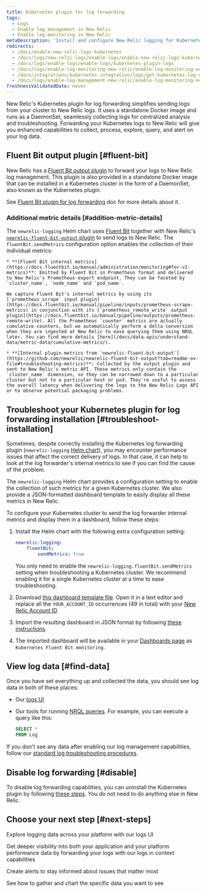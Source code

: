 ```yaml
---
title: Kubernetes plugin for log forwarding
tags:
  - Logs
  - Enable log management in New Relic
  - Enable log monitoring in New Relic
metaDescription: 'Install and configure New Relic logging for Kubernetes, so you can use enhanced log management capabilities.'
redirects:
  - /docs/enable-new-relic-logs-kubernetes
  - /docs/logs/new-relic-logs/enable-logs/enable-new-relic-logs-kubernetes
  - /docs/logs/enable-logs/enable-logs/kubernetes-plugin-logs
  - /docs/logs/enable-log-monitoring-new-relic/enable-log-monitoring-new-relic/kubernetes-plugin-log-forwarding
  - /docs/integrations/kubernetes-integration/logs/get-kubernetes-log-data
  - /docs/logs/enable-log-management-new-relic/enable-log-monitoring-new-relic/kubernetes-plugin-log-forwarding
freshnessValidatedDate: never
---
```



New Relic's Kubernetes plugin for log forwarding simplifies sending logs from your cluster to New Relic logs. It uses a standalone Docker image and runs as a DaemonSet, seamlessly collecting logs for centralized analysis and troubleshooting. Forwarding your Kubernetes logs to New Relic will give you enhanced <InlinePopover type="logs" /> capabilities to collect, process, explore, query, and alert on your log data.

## Fluent Bit output plugin [#fluent-bit]

New Relic has a [Fluent Bit output plugin](https://github.com/newrelic/newrelic-fluent-bit-output) to forward your logs to New Relic log management. This plugin is also provided in a standalone Docker image that can be installed in a Kubernetes cluster in the form of a DaemonSet, also known as the Kubernetes plugin.

See [Fluent Bit plugin for log forwarding](/docs/logs/forward-logs/fluent-bit-plugin-log-forwarding) doc for more details about it.

### Additional metric details [#addition-metric-details]

The `newrelic-logging` Helm chart uses [Fluent Bit](https://fluentbit.io/) together with New Relic's [`newrelic-fluent-bit-output` plugin](https://github.com/newrelic/newrelic-fluent-bit-output) to send logs to New Relic. The `fluentBit.sendMetrics` configuration option enables the collection of their individual metrics:

    * **[Fluent Bit internal metrics](https://docs.fluentbit.io/manual/administration/monitoring#for-v2-metrics)**: Emitted by Fluent Bit in Prometheus format and delivered to New Relic's Prometheus export endpoint. They can be faceted by `cluster_name`, `node_name` and `pod_name`.

    We capture Fluent Bit's internal metrics by using its [`prometheus_scrape` input plugin](https://docs.fluentbit.io/manual/pipeline/inputs/prometheus-scrape-metrics) in conjunction with its [`prometheus_remote_write` output plugin](https://docs.fluentbit.io/manual/pipeline/outputs/prometheus-remote-write). All the Prometheus `counter` metrics are actually cumulative counters, but we automatically perform a delta conversion when they are ingested at New Relic to ease querying them using NRQL later. You can find more details [here](/docs/data-apis/understand-data/metric-data/cumulative-metrics/).

    * **[Internal plugin metrics from `newrelic-fluent-bit-output`](https://github.com/newrelic/newrelic-fluent-bit-output?tab=readme-ov-file#troubleshooting-metrics)**: Collected by the output plugin and sent to New Relic's metric API. These metrics only contain the `cluster_name` dimension, so they can be narrowed down to a particular cluster but not to a particular host or pod. They're useful to assess the overall latency when delivering the logs to the New Relic Logs API or to observe potential packaging problems.


## Troubleshoot your Kubernetes plugin for log forwarding installation [#troubleshoot-installation]

Sometimes, despite correctly installing the Kubernetes log forwarding plugin (`newrelic-logging` [Helm chart](https://github.com/newrelic/helm-charts/blob/master/charts/newrelic-logging)), you may encounter performance issues that affect the correct delivery of logs. In that case, it can help to look at the log forwarder's internal metrics to see if you can find the cause of the problem.

The `newrelic-logging` Helm chart provides a configuration setting to enable the collection of such metrics for a given Kubernetes cluster. We also provide a JSON-formatted dashboard template to easily display all these metrics in New Relic.

To configure your Kubernetes cluster to send the log forwarder internal metrics and display them in a dashboard, follow these steps:

1. Install the Helm chart with the following extra configuration setting:

    ```yml
    newrelic-logging:
        fluentBit:
            sendMetrics: true
    ```
    
    You only need to enable the `newrelic-logging.fluentBit.sendMetrics` setting when troubleshooting a Kubernetes cluster. We recommend enabling it for a single Kubernetes cluster at a time to ease troubleshooting.

2. Download [this dashboard template file](https://raw.githubusercontent.com/newrelic/helm-charts/master/charts/newrelic-logging/fluent-bit-and-plugin-metrics-dashboard-template.json). Open it in a text editor and replace all the `YOUR_ACCOUNT_ID` occurrences (49 in total) with your [New Relic Account ID](/docs/accounts/accounts-billing/account-structure/account-id/).

3. Import the resulting dashboard in JSON format by following [these instructions](/docs/query-your-data/explore-query-data/dashboards/dashboards-charts-import-export-data/#import-json).

4. The imported dashboard will be available in your [Dashboards page](https://one.newrelic.com/dashboards) as `Kubernetes Fluent Bit monitoring`.


## View log data [#find-data]

Once you have set everything up and collected the data, you should see log data in both of these places:

* Our [logs UI](https://one.newrelic.com/launcher/logger.log-launcher)
* Our tools for running [NRQL queries](/docs/query-your-data/explore-query-data/query-builder/use-advanced-nrql-mode-query-data/). For example, you can execute a query like this:

    ```sql
    SELECT *
    FROM Log
    ```

If you don't see any data after enabling our log management capabilities, follow our [standard log troubleshooting procedures](/docs/logs/troubleshooting/no-log-data-appears-ui/).


## Disable log forwarding [#disable]

To disable log forwarding capabilities, you can uninstall the Kubernetes plugin by following [these steps](/docs/kubernetes-pixie/kubernetes-integration/uninstall-kubernetes/). You do not need to do anything else in New Relic.


## Choose your next step [#next-steps]

<DocTiles>
<DocTile title="Logs UI" path="/docs/logs/ui-data/use-logs-ui/" >Explore logging data across your platform with our logs UI</DocTile>

<DocTile title="Logs in context" path="/docs/logs/logs-context/logs-in-context/" >Get deeper visibility into both your application and your platform performance data by forwarding your logs with our logs in context capabilities</DocTile>

<DocTile title="Alerts" path="/docs/alerts/overview/" >Create alerts to stay informed about issues that matter most</DocTile>

<DocTile title="Create dashboards" path="/docs/query-your-data/explore-query-data/dashboards/introduction-dashboards/" >See how to gather and chart the specific data you want to see</DocTile>

</DocTiles>

